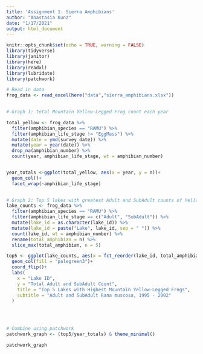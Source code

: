 ```yaml
---
title: 'Assignment 1: Sierra Amphibians'
author: "Anastasia Kunz"
date: "1/17/2021"
output: html_document
---
```


```r
knitr::opts_chunk$set(echo = TRUE, warning = FALSE)
library(tidyverse)
library(janitor)
library(here)
library(readxl)
library(lubridate)
library(patchwork)
```



```r
# Read in data
frog_data <- read_excel(here("data","sierra_amphibians.xlsx"))
  
```

```r
# Graph 1: total Mountain Yellow-Legged Frog count each year

total_yellow <- frog_data %>% 
  filter(amphibian_species == "RAMU") %>% 
  filter(amphibian_life_stage != "EggMass") %>% 
  mutate(date = ymd(survey_date)) %>% 
  mutate(year = year(date)) %>% 
  drop_na(amphibian_number) %>% 
  count(year, amphibian_life_stage, wt = amphibian_number)


year_totals <-ggplot(total_yellow, aes(x = year, y = n))+
  geom_col()+
  facet_wrap(~amphibian_life_stage)
  


```

```r
# Graph 2: Top 5 lakes with greatest Adult and SubAdult counts of Yellow-Legged Frogs
lake_counts <- frog_data %>% 
  filter(amphibian_species == "RAMU") %>% 
  filter(amphibian_life_stage == c("Adult", "SubAdult")) %>% 
  mutate(lake_id = as.character(lake_id)) %>% 
  mutate(lake_id = paste("Lake", lake_id, sep = " ")) %>% 
  count(lake_id, wt = amphibian_number) %>% 
  rename(total_amphibian = n) %>% 
  slice_max(total_amphibian, n = 5)

top5 <- ggplot(lake_counts, aes(x = fct_reorder(lake_id, total_amphibian), y = total_amphibian))+
  geom_col(fill = "palegreen3")+
  coord_flip()+
  labs(
    x = "Lake ID",
    y = "Total Adult and SubAdult Count",
    title = "Top 5 Lakes with Highest Mountain Yellow-Legged Frogs",
    subtitle = "Adult and SubAdult Rana muscosa, 1995 - 2002"
  )
  
  
  

```

```r
# Combine using patchwork
patchwork_graph <- (top5/year_totals) & theme_minimal()

patchwork_graph
```





